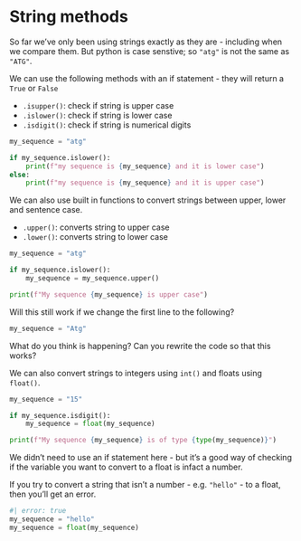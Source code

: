 # String methods

So far we've only been using strings exactly as they are - including when we compare them. But python is case senstive; so `"atg"` is not the same as `"ATG"`. 

We can use the following methods with an if statement - they will return a `True` or `False` 

-  `.isupper()`: check if string is upper case 
-  `.islower()`: check if string is lower case 
-  `.isdigit()`: check if string is numerical digits 

```python
my_sequence = "atg"

if my_sequence.islower():
    print(f"my sequence is {my_sequence} and it is lower case")
else:
    print(f"my sequence is {my_sequence} and it is upper case")
```

We can also use built in functions to convert strings between upper, lower and sentence case. 

-  `.upper()`: converts string to upper case 
-  `.lower()`: converts string to lower case 

```python
my_sequence = "atg"

if my_sequence.islower():
    my_sequence = my_sequence.upper()

print(f"My sequence {my_sequence} is upper case")
```

::: { .callout-warning collapse="true" title="Will this work on Sentence Case?"}
Will this still work if we change the first line to the following? 
```python
my_sequence = "Atg"
```

What do you think is happening? Can you rewrite the code so that this works?
:::

We can also convert strings to integers using `int()` and floats using `float()`. 

```python
my_sequence = "15"

if my_sequence.isdigit():
    my_sequence = float(my_sequence)

print(f"My sequence {my_sequence} is of type {type(my_sequence)}")
```

::: { .callout-note collapse="true" title="Why have we used an if statement?"}
We didn't need to use an if statement here - but it's a good way of checking if the variable you want to convert to a float is infact a number. 

If you try to convert a string that isn't a number - e.g. `"hello"` - to a float, then you'll get an error. 

```python
#| error: true
my_sequence = "hello"
my_sequence = float(my_sequence)
```
:::
